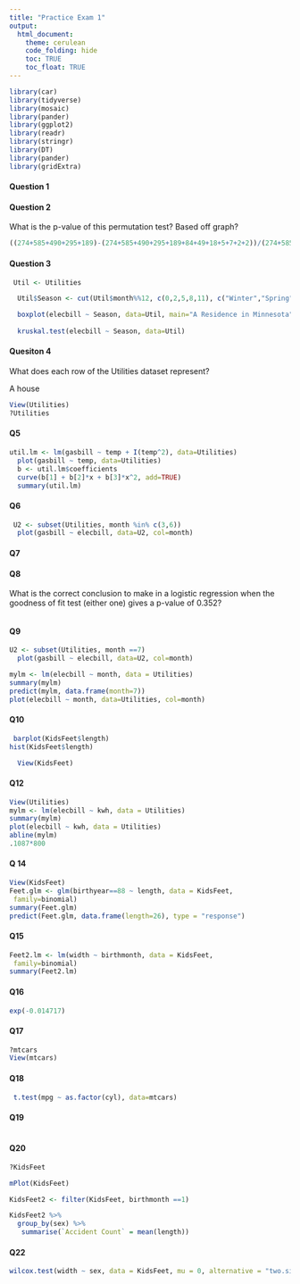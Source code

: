 ```yaml
---
title: "Practice Exam 1"
output: 
  html_document:
    theme: cerulean
    code_folding: hide
    toc: TRUE
    toc_float: TRUE
---
```


```r
library(car)
library(tidyverse)
library(mosaic)
library(pander)
library(ggplot2)
library(readr)
library(stringr)
library(DT)
library(pander)
library(gridExtra)
```

#### Question 1



#### Question 2

What is the p-value of this permutation test? Based off graph?

```r
((274+585+490+295+189)-(274+585+490+295+189+84+49+18+5+7+2+2))/(274+585+490+295+189+84+49+18+5+7+2+2)

```


#### Question 3

```r
 Util <- Utilities

  Util$Season <- cut(Util$month%%12, c(0,2,5,8,11), c("Winter","Spring","Summer","Fall"))

  boxplot(elecbill ~ Season, data=Util, main="A Residence in Minnesota", ylab="Monthly Electricity Bill (US Dollars)", xlab="Season of the Year", col=c("skyblue","darkseagreen3","coral","goldenrod"))
  
  kruskal.test(elecbill ~ Season, data=Util)
```


#### Quesiton 4

What does each row of the Utilities dataset represent?

A house

```r
View(Utilities)
?Utilities
```


#### Q5

```r
util.lm <- lm(gasbill ~ temp + I(temp^2), data=Utilities)
  plot(gasbill ~ temp, data=Utilities)
  b <- util.lm$coefficients
  curve(b[1] + b[2]*x + b[3]*x^2, add=TRUE)
  summary(util.lm)
```


#### Q6

```r
 U2 <- subset(Utilities, month %in% c(3,6))
  plot(gasbill ~ elecbill, data=U2, col=month)
```

#### Q7


#### Q8
What is the correct conclusion to make in a logistic regression when the goodness of fit test (either one) gives a p-value of 0.352?

```r

```


#### Q9

```r
U2 <- subset(Utilities, month ==7)
  plot(gasbill ~ elecbill, data=U2, col=month)

mylm <- lm(elecbill ~ month, data = Utilities)
summary(mylm)
predict(mylm, data.frame(month=7))
plot(elecbill ~ month, data=Utilities, col=month)
```




#### Q10

```r
 barplot(KidsFeet$length)
hist(KidsFeet$length)

  View(KidsFeet)
```


#### Q12

```r
View(Utilities)
mylm <- lm(elecbill ~ kwh, data = Utilities)
summary(mylm)
plot(elecbill ~ kwh, data = Utilities)
abline(mylm)
.1087*800
```



#### Q 14

```r
View(KidsFeet)
Feet.glm <- glm(birthyear==88 ~ length, data = KidsFeet,
 family=binomial)
summary(Feet.glm)
predict(Feet.glm, data.frame(length=26), type = "response")
```

#### Q15

```r
Feet2.lm <- lm(width ~ birthmonth, data = KidsFeet,
 family=binomial)
summary(Feet2.lm)
```

#### Q16

```r
exp(-0.014717)
```

#### Q17

```r
?mtcars
View(mtcars)
```


#### Q18

```r
 t.test(mpg ~ as.factor(cyl), data=mtcars)
```

#### Q19

```r

```


#### Q20


```r
?KidsFeet

mPlot(KidsFeet)

KidsFeet2 <- filter(KidsFeet, birthmonth ==1)

KidsFeet2 %>%
  group_by(sex) %>% 
   summarise(`Accident Count` = mean(length))
```

#### Q22

```r
wilcox.test(width ~ sex, data = KidsFeet, mu = 0, alternative = "two.sided", conf.level = 0.95)
```

